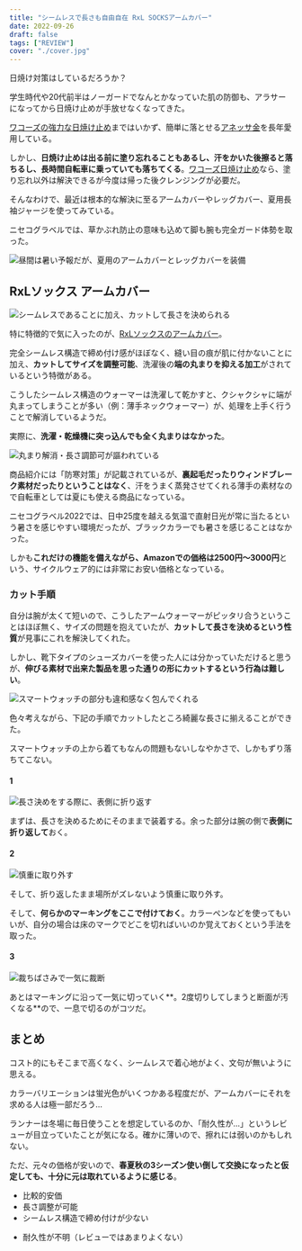```yaml
---
title: "シームレスで長さも自由自在 RxL SOCKSアームカバー"
date: 2022-09-26
draft: false
tags: ["REVIEW"]
cover: "./cover.jpg"
---
```


日焼け対策はしているだろうか？

学生時代や20代前半はノーガードでなんとかなっていた肌の防御も、アラサーになってから日焼け止めが手放せなくなってきた。

[ワコーズの強力な日焼け止め](https://amzn.to/3xLJB9d)まではいかず、簡単に落とせる[アネッサ金](https://amzn.to/3CasAbu)を長年愛用している。

しかし、**日焼け止めは出る前に塗り忘れることもあるし、汗をかいた後擦ると落ちるし、長時間自転車に乗っていても落ちてくる**。[ワコーズ日焼け止め](https://amzn.to/3xLJB9d)なら、塗り忘れ以外は解決できるが今度は帰った後クレンジングが必要だ。

そんなわけで、最近は根本的な解決に至るアームカバーやレッグカバー、夏用長袖ジャージを使ってみている。

ニセコグラベルでは、草かぶれ防止の意味も込めて脚も腕も完全ガード体勢を取った。

![昼間は暑い予報だが、夏用のアームカバーとレッグカバーを装備](./niseko.jpg)

<LinkCard url="https://blog.gensobunya.net/post/2022/09/nisekogravel22_3/" />

## RxLソックス アームカバー

![シームレスであることに加え、カットして長さを決められる](./cover.jpg)

特に特徴的で気に入ったのが、[RxLソックスのアームカバー](https://amzn.to/3xo7Tpm)。

完全シームレス構造で締め付け感がほぼなく、縫い目の痕が肌に付かないことに加え、**カットしてサイズを調整可能**、洗濯後の**端の丸まりを抑える加工**がされているという特徴がある。

<LinkCard url="https://www.amazon.co.jp/gp/product/B01MXTBQ8U/" isAmazonLink />

こうしたシームレス構造のウォーマーは洗濯して乾かすと、クシャクシャに端が丸まってしまうことが多い（例：薄手ネックウォーマー）が、処理を上手く行うことで解消しているようだ。

実際に、**洗濯・乾燥機に突っ込んでも全く丸まりはなかった**。

![丸まり解消・長さ調節可が謳われている](./spec.jpg)

商品紹介には「防寒対策」が記載されているが、**裏起毛だったりウィンドブレーク素材だったりということはなく**、汗をうまく蒸発させてくれる薄手の素材なので自転車としては夏にも使える商品になっている。

ニセコグラベル2022では、日中25度を越える気温で直射日光が常に当たるという暑さを感じやすい環境だったが、ブラックカラーでも暑さを感じることはなかった。

しかも**これだけの機能を備えながら、Amazonでの価格は2500円～3000円**という、サイクルウェア的には非常にお安い価格となっている。

### カット手順

自分は腕が太くて短いので、こうしたアームウォーマーがピッタリ合うということはほぼ無く、サイズの問題を抱えていたが、**カットして長さを決めるという性質**が見事にこれを解決してくれた。

しかし、靴下タイプのシューズカバーを使った人には分かっていただけると思うが、**伸びる素材で出来た製品を思った通りの形にカットするという行為は難しい**。

![スマートウォッチの部分も違和感なく包んでくれる](./4th.jpg)

色々考えながら、下記の手順でカットしたところ綺麗な長さに揃えることができた。

スマートウォッチの上から着てもなんの問題もないしなやかさで、しかもずり落ちてこない。

#### 1

![長さ決めをする際に、表側に折り返す](./1st.jpg)

まずは、長さを決めるためにそのままで装着する。余った部分は腕の側で**表側に折り返して**おく。

#### 2

![慎重に取り外す](./2nd.jpg)

そして、折り返したまま場所がズレないよう慎重に取り外す。

そして、**何らかのマーキングをここで付けておく**。カラーペンなどを使ってもいいが、自分の場合は床のマークでどこを切ればいいのか覚えておくという手法を取った。

#### 3

![裁ちばさみで一気に裁断](./3rd.jpg)

あとはマーキングに沿って一気に切っていく**。2度切りしてしまうと断面が汚くなる**ので、一息で切るのがコツだ。

## まとめ

コスト的にもそこまで高くなく、シームレスで着心地がよく、文句が無いように思える。

カラーバリエーションは蛍光色がいくつかある程度だが、アームカバーにそれを求める人は極一部だろう…

ランナーは冬場に毎日使うことを想定しているのか、「耐久性が…」というレビューが目立っていたことが気になる。確かに薄いので、擦れには弱いのかもしれない。

ただ、元々の価格が安いので、**春夏秋の3シーズン使い倒して交換になったと仮定しても、十分に元は取れているように感じる**。

<PositiveBox>

- 比較的安価
- 長さ調整が可能
- シームレス構造で締め付けが少ない

</PositiveBox>

<NegativeBox>

- 耐久性が不明（レビューではあまりよくない）

</NegativeBox>

<LinkCard url="https://www.amazon.co.jp/gp/product/B01MXTBQ8U/" isAmazonLink />

